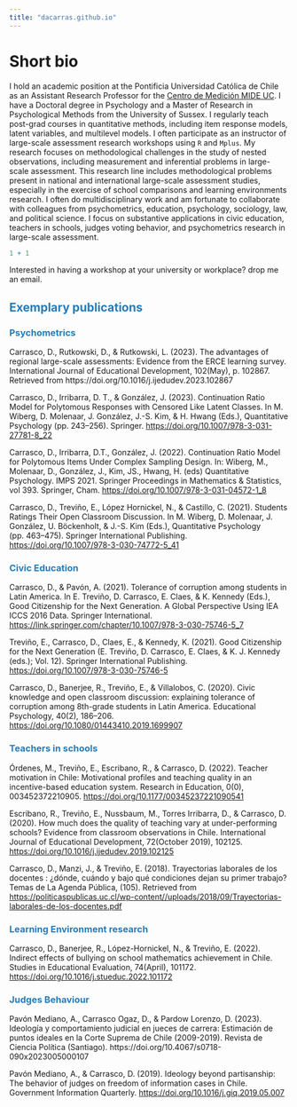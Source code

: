 ```yaml
---
title: "dacarras.github.io"
---
```


# Short bio

I hold an academic position at the Pontificia Universidad Católica de Chile as an Assistant Research Professor for the [Centro de Medición MIDE UC](https://mideuc.cl/equipo-de-trabajo-in/diego-carrasco/). I have a Doctoral degree in Psychology and a Master of Research in Psychological Methods from the University of Sussex. I regularly teach post-grad courses in quantitative methods, including item response models, latent variables, and multilevel models. I often participate as an instructor of large-scale assessment research workshops using `R` and `Mplus`. My research focuses on methodological challenges in the study of nested observations, including measurement and inferential problems in large-scale assessment. This research line includes methodological problems present in national and international large-scale assessment studies, especially in the exercise of school comparisons and learning environments research. I often do multidisciplinary work and am fortunate to collaborate with colleagues from psychometrics, education, psychology, sociology, law, and political science. I focus on substantive applications in civic education, teachers in schools, judges voting behavior, and psychometrics research in large-scale assessment.


```r
1 + 1
```

Interested in having a workshop at your university or workplace? drop me an email.

## <span style="color: #267CB9"> Exemplary publications </span>

### <span style="color: #267CB9"> Psychometrics </span>

Carrasco, D., Rutkowski, D., & Rutkowski, L. (2023). The advantages of regional large-scale assessments: Evidence from the ERCE learning survey. International Journal of Educational Development, 102(May), p. 102867. Retrieved from https://doi.org/10.1016/j.ijedudev.2023.102867

Carrasco, D., Irribarra, D. T., & González, J. (2023). Continuation Ratio Model for Polytomous Responses with Censored Like Latent Classes. In M. Wiberg, D. Molenaar, J. González, J.-S. Kim, & H. Hwang (Eds.), Quantitative Psychology (pp. 243–256). Springer. <https://doi.org/10.1007/978-3-031-27781-8_22>

Carrasco, D., Irribarra, D.T., González, J. (2022). Continuation Ratio Model for Polytomous Items Under Complex Sampling Design. In: Wiberg, M., Molenaar, D., González, J., Kim, JS., Hwang, H. (eds) Quantitative Psychology. IMPS 2021. Springer Proceedings in Mathematics & Statistics, vol 393. Springer, Cham. <https://doi.org/10.1007/978-3-031-04572-1_8>

Carrasco, D., Treviño, E., López Hornickel, N., & Castillo, C. (2021). Students Ratings Their Open Classroom Discussion. In M. Wiberg, D. Molenaar, J. González, U. Böckenholt, & J.-S. Kim (Eds.), Quantitative Psychology (pp. 463--475). Springer International Publishing. <https://doi.org/10.1007/978-3-030-74772-5_41>

### <span style="color: #267CB9"> Civic Education </span>

Carrasco, D., & Pavón, A. (2021). Tolerance of corruption among students in Latin America. In E. Treviño, D. Carrasco, E. Claes, & K. Kennedy (Eds.), Good Citizenship for the Next Generation. A Global Perspective Using IEA ICCS 2016 Data. Springer International. <https://link.springer.com/chapter/10.1007/978-3-030-75746-5_7>

Treviño, E., Carrasco, D., Claes, E., & Kennedy, K. (2021). Good Citizenship for the Next Generation (E. Treviño, D. Carrasco, E. Claes, & K. J. Kennedy (eds.); Vol. 12). Springer International Publishing. <https://doi.org/10.1007/978-3-030-75746-5>

Carrasco, D., Banerjee, R., Treviño, E., & Villalobos, C. (2020). Civic knowledge and open classroom discussion: explaining tolerance of corruption among 8th-grade students in Latin America. Educational Psychology, 40(2), 186--206. <https://doi.org/10.1080/01443410.2019.1699907>

### <span style="color: #267CB9"> Teachers in schools </span>

Órdenes, M., Treviño, E., Escribano, R., & Carrasco, D. (2022). Teacher motivation in Chile: Motivational profiles and teaching quality in an incentive-based education system. Research in Education, 0(0), 003452372210905. <https://doi.org/10.1177/00345237221090541>

Escribano, R., Treviño, E., Nussbaum, M., Torres Irribarra, D., & Carrasco, D. (2020). How much does the quality of teaching vary at under-performing schools? Evidence from classroom observations in Chile. International Journal of Educational Development, 72(October 2019), 102125. <https://doi.org/10.1016/j.ijedudev.2019.102125>

Carrasco, D., Manzi, J., & Treviño, E. (2018). Trayectorias laborales de los docentes : ¿dónde, cuándo y bajo qué condiciones dejan su primer trabajo? Temas de La Agenda Pública, (105). Retrieved from <https://politicaspublicas.uc.cl/wp-content//uploads/2018/09/Trayectorias-laborales-de-los-docentes.pdf>

### <span style="color: #267CB9"> Learning Environment research </span>


Carrasco, D., Banerjee, R., López-Hornickel, N., & Treviño, E. (2022). Indirect effects of bullying on school mathematics achievement in Chile. Studies in Educational Evaluation, 74(April), 101172. <https://doi.org/10.1016/j.stueduc.2022.101172>

### <span style="color: #267CB9"> Judges Behaviour </span>

Pavón Mediano, A., Carrasco Ogaz, D., & Pardow Lorenzo, D. (2023). Ideología y comportamiento judicial en jueces de carrera: Estimación de puntos ideales en la Corte Suprema de Chile (2009-2019). Revista de Ciencia Política (Santiago). https://doi.org/10.4067/s0718-090x2023005000107

Pavón Mediano, A., & Carrasco, D. (2019). Ideology beyond partisanship: The behavior of judges on freedom of information cases in Chile. Government Information Quarterly. <https://doi.org/10.1016/j.giq.2019.05.007>
